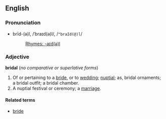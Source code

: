 ==English==
===Pronunciation===
*brīd-(ə)l, /ˈbraɪd(ə)l/, /<tt>"braId(@)l</tt>/
*:[[Rhymes:English:-aɪd(ə)l|Rhymes: -aɪd(ə)l]]

===Adjective===
'''bridal''' (''no comparative or superlative forms'')

#Of or pertaining to a [[bride]], or to [[wedding]]; [[nuptial]]; as, bridal ornaments; a bridal outfit; a bridal chamber.
#A nuptial festival or ceremony; a [[marriage]].

====Related terms====
*[[bride]]